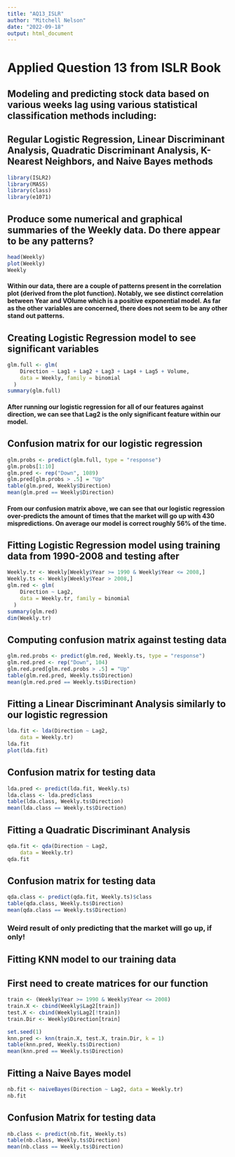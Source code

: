 ```yaml
---
title: "AQ13_ISLR"
author: "Mitchell Nelson"
date: "2022-09-18"
output: html_document
---
```


# Applied Question 13 from ISLR Book
## Modeling and predicting stock data based on various weeks lag using various statistical classification methods including: 
## Regular Logistic Regression, Linear Discriminant Analysis, Quadratic Discriminant Analysis, K-Nearest Neighbors, and Naive Bayes methods

```r
library(ISLR2)
library(MASS)
library(class)
library(e1071)
```

## Produce some numerical and graphical summaries of the Weekly data. Do there appear to be any patterns?
```r
head(Weekly)
plot(Weekly)
Weekly
```


#### Within our data, there are a couple of patterns present in the correlation plot (derived from the plot function).  Notably, we see distinct correlation between Year and VOlume which is a positive exponential model. As far as the other variables are concerned, there does not seem to be any other stand out patterns.

## Creating Logistic Regression model to see significant variables

```r
glm.full <- glm(
    Direction ~ Lag1 + Lag2 + Lag3 + Lag4 + Lag5 + Volume,
    data = Weekly, family = binomial
  )
summary(glm.full)
```

####  After running our logistic regression for all of our features against direction, we can see that Lag2 is the only significant feature within our model.


## Confusion matrix for our logistic regression

```r
glm.probs <- predict(glm.full, type = "response")  
glm.probs[1:10]
glm.pred <- rep("Down", 1089)
glm.pred[glm.probs > .5] = "Up"
table(glm.pred, Weekly$Direction)
mean(glm.pred == Weekly$Direction)
```

#### From our confusion matrix above, we can see that our logistic regression over-predicts the amount of times that the market will go up with 430 mispredictions.  On average our model is correct roughly 56% of the time.

## Fitting Logistic Regression model using training data from 1990-2008 and testing after

```r
Weekly.tr <- Weekly[Weekly$Year >= 1990 & Weekly$Year <= 2008,]
Weekly.ts <- Weekly[Weekly$Year > 2008,]
glm.red <- glm(
    Direction ~ Lag2,
    data = Weekly.tr, family = binomial
  )
summary(glm.red)
dim(Weekly.tr)
```

## Computing confusion matrix against testing data

```r
glm.red.probs <- predict(glm.red, Weekly.ts, type = "response")  
glm.red.pred <- rep("Down", 104)
glm.red.pred[glm.red.probs > .5] = "Up"
table(glm.red.pred, Weekly.ts$Direction)
mean(glm.red.pred == Weekly.ts$Direction)
```

## Fitting a Linear Discriminant Analysis similarly to our logistic regression 

```r
lda.fit <- lda(Direction ~ Lag2,
    data = Weekly.tr)
lda.fit
plot(lda.fit)
```

## Confusion matrix for testing data

```r
lda.pred <- predict(lda.fit, Weekly.ts)
lda.class <- lda.pred$class
table(lda.class, Weekly.ts$Direction)
mean(lda.class == Weekly.ts$Direction)
```

## Fitting a Quadratic Discriminant Analysis

```r
qda.fit <- qda(Direction ~ Lag2,
    data = Weekly.tr)
qda.fit
```
## Confusion matrix for testing data

```r
qda.class <- predict(qda.fit, Weekly.ts)$class
table(qda.class, Weekly.ts$Direction)
mean(qda.class == Weekly.ts$Direction)
```
### Weird result of only predicting that the market will go up, if only!

## Fitting KNN model to our training data 

## First need to create matrices for our function

```r
train <- (Weekly$Year >= 1990 & Weekly$Year <= 2008)
train.X <- cbind(Weekly$Lag2[train])
test.X <- cbind(Weekly$Lag2[!train])
train.Dir <- Weekly$Direction[train]

```


```r
set.seed(1)
knn.pred <- knn(train.X, test.X, train.Dir, k = 1)
table(knn.pred, Weekly.ts$Direction)
mean(knn.pred == Weekly.ts$Direction)
```
## Fitting a Naive Bayes model


```r
nb.fit <- naiveBayes(Direction ~ Lag2, data = Weekly.tr)
nb.fit

```

## Confusion Matrix for testing data

```r
nb.class <- predict(nb.fit, Weekly.ts)
table(nb.class, Weekly.ts$Direction)
mean(nb.class == Weekly.ts$Direction)

```








